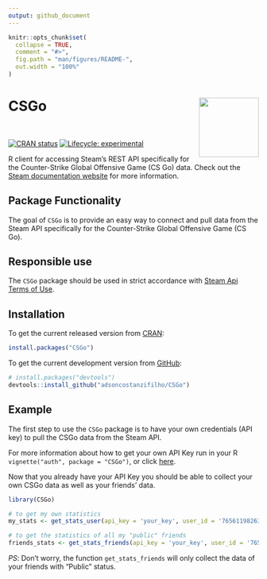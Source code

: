 ```yaml
---
output: github_document
---
```


<!-- README.md is generated from README.Rmd. Please edit that file -->

```r
knitr::opts_chunk$set(
  collapse = TRUE,
  comment = "#>",
  fig.path = "man/figures/README-",
  out.width = "100%"
)
```

# CSGo <img src="man/img/logo.png" width="120px" align="right" />

<br>

<!-- badges: start -->
[![CRAN status](https://www.r-pkg.org/badges/version/CSGo)](https://CRAN.R-project.org/package=CSGo)
[![Lifecycle: experimental](https://img.shields.io/badge/lifecycle-experimental-orange.svg)](https://lifecycle.r-lib.org/articles/stages.html#experimental)
<!-- badges: end -->

R client for accessing Steam's REST API specifically for the Counter-Strike Global Offensive Game (CS Go) data. Check out the [Steam documentation website](https://developer.valvesoftware.com/wiki/Steam_Web_API) for more information.

## Package Functionality

The goal of `CSGo` is to provide an easy way to connect and pull data from the Steam API specifically for the Counter-Strike Global Offensive Game (CS Go).

## Responsible use

The `CSGo` package should be used in strict accordance with [Steam Api Terms of Use](https://steamcommunity.com/dev/apiterms).

## Installation

To get the current released version from [CRAN](https://cran.r-project.org/web/packages/CSGo/index.html):

``` r
install.packages("CSGo")
```

To get the current development version from [GitHub](https://github.com/adsoncostanzifilho/CSGo):

``` r
# install.packages("devtools")
devtools::install_github("adsoncostanzifilho/CSGo")
```

## Example

The first step to use the `CSGo` package is to have your own credentials (API key) to pull the CSGo data from the Steam API.

For more information about how to get your own API Key run in your R `vignette("auth", package = "CSGo")`, or click [here](https://cran.r-project.org/web/packages/CSGo/vignettes/auth.html).

Now that you already have your API Key you should be able to collect your own CSGo data as well as your friends' data.

```r
library(CSGo)

# to get my own statistics
my_stats <- get_stats_user(api_key = 'your_key', user_id = '76561198263364899')

# to get the statistics of all my "public" friends
friends_stats <- get_stats_friends(api_key = 'your_key', user_id = '76561198263364899')

```

*PS*: Don't worry, the function `get_stats_friends` will only collect the data of your friends with "Public" status. 
